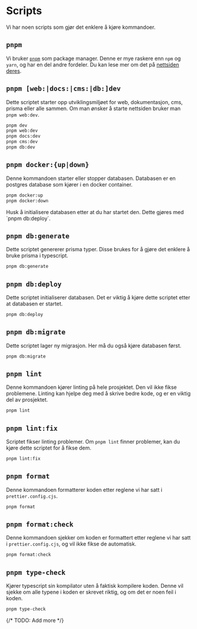 
# Scripts

Vi har noen scripts som gjør det enklere å kjøre kommandoer.

## `pnpm`

Vi bruker [`pnpm`](https://pnpm.io/) som package manager. Denne er mye raskere enn `npm` og `yarn`, og har en del andre fordeler. Du kan lese mer om det på [nettsiden deres](https://pnpm.io/).

## `pnpm [web:|docs:|cms:|db:]dev`

Dette scriptet starter opp utviklingsmiljøet for web, dokumentasjon, cms, prisma eller alle sammen. Om man ønsker å starte nettsiden bruker man `pnpm web:dev`.

```sh
pnpm dev
pnpm web:dev
pnpm docs:dev
pnpm cms:dev
pnpm db:dev
```

## `pnpm docker:{up|down}`

Denne kommandoen starter eller stopper databasen. Databasen er en postgres database som kjører i en docker container.

```sh
pnpm docker:up
pnpm docker:down
```

<Callout>
  Husk å initialisere databasen etter at du har startet den. Dette gjøres med `pnpm db:deploy`.
</Callout>

## `pnpm db:generate`

Dette scriptet genererer prisma typer. Disse brukes for å gjøre det enklere å bruke prisma i typescript.

```sh
pnpm db:generate
```

## `pnpm db:deploy`

Dette scriptet initialiserer databasen. Det er viktig å kjøre dette scriptet etter at databasen er startet.

```sh
pnpm db:deploy
```

## `pnpm db:migrate`

Dette scriptet lager ny migrasjon. Her må du også kjøre databasen først.

```sh
pnpm db:migrate
```

## `pnpm lint`

Denne kommandoen kjører linting på hele prosjektet. Den vil ikke fikse problemene. Linting kan hjelpe deg med å skrive bedre kode, og er en viktig del av prosjektet.

```sh
pnpm lint
```

## `pnpm lint:fix`

Scriptet fikser linting problemer. Om `pnpm lint` finner problemer, kan du kjøre dette scriptet for å fikse dem.

```sh
pnpm lint:fix
```

## `pnpm format`

Denne kommandoen formatterer koden etter reglene vi har satt i `prettier.config.cjs`.

```sh
pnpm format
```

## `pnpm format:check`

Denne kommandoen sjekker om koden er formattert etter reglene vi har satt i `prettier.config.cjs`, og vil ikke fikse de automatisk.

```sh
pnpm format:check
```

## `pnpm type-check`

Kjører typescript sin kompilator uten å faktisk kompilere koden. Denne vil sjekke om alle typene i koden er skrevet riktig, og om det er noen feil i koden.

```sh
pnpm type-check
```

{/* TODO: Add more */}

